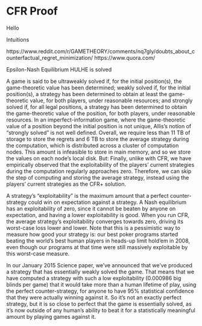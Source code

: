 # CFR Proof {#sec-cfrproof}

Hello

Intuitions

https://www.reddit.com/r/GAMETHEORY/comments/nq7gly/doubts_about_counterfactual_regret_minimization/
https://www.quora.com/

Epsilon-Nash Equilibrium
HULHE is solved 

A game is said to be ultraweakly solved if, for the initial position(s), the game-theoretic value has been determined; weakly solved if, for the initial position(s), a strategy has been determined to obtain at least the game-theoretic value, for both players, under reasonable resources; and strongly solved if, for all legal positions, a strategy has been determined to obtain the game-theoretic value of the position, for both players, under reasonable resources. In an imperfect-information game, where the game-theoretic value of a position beyond the initial position is not unique, Allis’s notion of “strongly solved” is not well defined. 
Overall, we require less than 11 TB of storage to store the regrets and 6 TB to store the average strategy during the computation, which is distributed across a cluster of computation nodes. This amount is infeasible to store in main memory, and so we store the values on each node’s local disk.
But: Finally, unlike with CFR, we have empirically observed that the exploitability of the players’ current strategies during the computation regularly approaches zero. Therefore, we can skip the step of computing and storing the average strategy, instead using the players’ current strategies as the CFR+ solution.

A strategy's "exploitability" is the maximum amount that a perfect counter-strategy could win on expectation against a strategy. A Nash equilibrium has an exploitability of zero, since it cannot be beaten by anyone on expectation, and having a lower exploitability is good. When you run CFR, the average strategy's exploitability converges towards zero, driving its worst-case loss lower and lower. Note that this is a pessimistic way to measure how good your strategy is: our best poker programs started beating the world's best human players in heads-up limit hold'em in 2008, even though our programs at that time were still massively exploitable by this worst-case measure.

In our January 2015 Science paper, we've announced that we've produced a strategy that has essentially weakly solved the game. That means that we have computed a strategy with such a low exploitability (0.000986 big blinds per game) that it would take more than a human lifetime of play, using the perfect counter-strategy, for anyone to have 95% statistical confidence that they were actually winning against it. So it's not an exactly perfect strategy, but it is so close to perfect that the game is essentially solved, as it's now outside of any human's ability to beat it for a statistically meaningful amount by playing games against it.